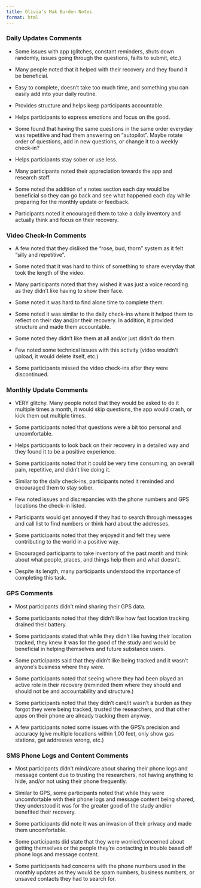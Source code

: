 ```yaml
---
title: Olivia's Mak Burden Notes
format: html
---
```



### Daily Updates Comments


- Some issues with app (glitches, constant reminders, shuts down randomly, issues going through the questions, failts to submit, etc.)


- Many people noted that it helped with their recovery and they found it be beneficial.


- Easy to complete, doesn't take too much time, and something you can easily add into your daily routine. 


- Provides structure and helps keep participants accountable. 


- Helps participants to express emotions and focus on the good. 


- Some found that having the same questions in the same order everyday was repetitive and had them answering on "autopilot". Maybe rotate order of questions, add in new questions, or change it to a weekly check-in?


- Helps participants stay sober or use less.


- Many participants noted their appreciation towards the app and research staff. 


- Some noted the addition of a notes section each day would be beneficial so they can go back and see what happened each day while preparing for the monthly update or feedback.


- Participants noted it encouraged them to take a daily inventory and actually think and focus on their recovery. 


### Video Check-In Comments


- A few noted that they disliked the "rose, bud, thorn" system as it felt "silly and repetitive". 


- Some noted that it was hard to think of something to share everyday that took the length of the video. 


- Many participants noted that they wished it was just a voice recording as they didn't like having to show their face.


- Some noted it was hard to find alone time to complete them.


- Some noted it was similar to the daily check-ins where it helped them to reflect on their day and/or their recovery. In addition, it provided structure and made them accountable.


- Some noted they didn't like them at all and/or just didn't do them.


- Few noted some technical issues with this activity (video wouldn't upload, it would delete itself, etc.)


- Some participants missed the video check-ins after they were discontinued. 


### Monthly Update Comments


- VERY glitchy. Many people noted that they would be asked to do it multiple times a month, it would skip questions, the app would crash, or kick them out multiple times. 


- Some participants noted that questions were a bit too personal and uncomfortable. 


- Helps participants to look back on their recovery in a detailed way and they found it to be a positive experience.


- Some participants noted that it could be very time consuming, an overall pain, repetitive, and didn't like doing it.


- Similar to the daily check-ins, participants noted it reminded and encouraged them to stay sober. 


- Few noted issues and discrepancies with the phone numbers and GPS locations the check-in listed. 


- Participants would get annoyed if they had to search through messages and call list to find numbers or think hard about the addresses. 


- Some participants noted that they enjoyed it and felt they were contributing to the world in a positive way. 


- Encouraged participants to take inventory of the past month and think about what people, places, and things help them and what doesn't. 


- Despite its length, many participants understood the importance of completing this task.


### GPS Comments


- Most participants didn't mind sharing their GPS data. 


- Some participants noted that they didn't like how fast location tracking drained their battery.


- Some participants stated that while they didn't like having their location tracked, they knew it was for the good of the study and would be beneficial in helping themselves and future substance users. 


- Some participants said that they didn't like being tracked and it wasn't anyone's business where they were. 


- Some participants noted that seeing where they had been played an active role in their recovery (reminded them where they should and should not be and accountability and structure.)


- Some participants noted that they didn't care/it wasn't a burden as they forgot they were being tracked, trusted the researchers, and that other apps on their phone are already tracking them anyway. 


- A few participants noted some issues with the GPS's precision and accuracy (give multiple locations within 1,00 feet, only show gas stations, get addresses wrong, etc.)


### SMS Phone Logs and Content Comments


- Most participants didn't mind/care about sharing their phone logs and message content due to trusting the researchers, not having anything to hide, and/or not using their phone frequently. 


- Similar to GPS, some participants noted that while they were uncomfortable with their phone logs and message content being shared, they understood it was for the greater good of the study and/or benefited their recovery. 


- Some participants did note it was an invasion of their privacy and made them uncomfortable. 


- Some participants did state that they were worried/concerned about getting themselves or the people they're contacting in trouble based off phone logs and message content. 


- Some participants had concerns with the phone numbers used in the monthly updates as they would be spam numbers, business numbers, or unsaved contacts they had to search for. 

